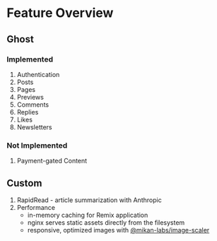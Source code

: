 # Feature Overview

## Ghost

### Implemented

1. Authentication
2. Posts
3. Pages
4. Previews
5. Comments
6. Replies
7. Likes
8. Newsletters

### Not Implemented

1. Payment-gated Content

## Custom

1. RapidRead - article summarization with Anthropic
2. Performance
   - in-memory caching for Remix application
   - nginx serves static assets directly from the filesystem
   - responsive, optimized images with [@mikan-labs/image-scaler](https://www.npmjs.com/package/@mikan-labs/image-scaler)
